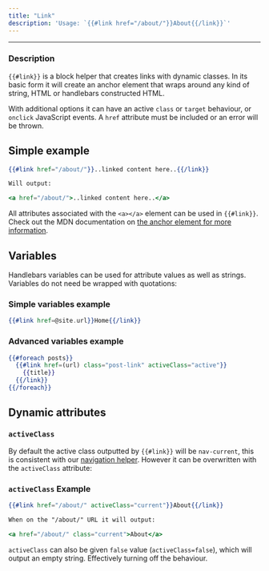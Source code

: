 ```yaml
---
title: "Link"
description: 'Usage: `{{#link href="/about/"}}About{{/link}}`'
---
```


***

### Description

`{{#link}}` is a block helper that creates links with dynamic classes. In its basic form it will create an anchor element that wraps around any kind of string, HTML or handlebars constructed HTML.

With additional options it can have an active `class` or `target` behaviour, or `onclick` JavaScript events. A `href` attribute must be included or an error will be thrown.

## Simple example

```handlebars
{{#link href="/about/"}}..linked content here..{{/link}}

Will output:

<a href="/about/">..linked content here..</a>
```

All attributes associated with the `<a></a>` element can be used in `{{#link}}`. Check out the MDN documentation on [the anchor element for more information](https://developer.mozilla.org/en-US/docs/Web/HTML/Element/a).

## Variables

Handlebars variables can be used for attribute values as well as strings. Variables do not need be wrapped with quotations:

### Simple variables example

```handlebars
{{#link href=@site.url}}Home{{/link}}
```

### Advanced variables example

```handlebars
{{#foreach posts}}
  {{#link href=(url) class="post-link" activeClass="active"}}
    {{title}}
  {{/link}}
{{/foreach}}
```

## Dynamic attributes

### `activeClass`

By default the active class outputted by `{{#link}}` will be `nav-current`, this is consistent with our [navigation helper](/docs/themes/helpers/navigation/). However it can be overwritten with the `activeClass` attribute:

### `activeClass` Example

```handlebars
{{#link href="/about/" activeClass="current"}}About{{/link}}

When on the "/about/" URL it will output:

<a href="/about/" class="current">About</a>
```

`activeClass` can also be given `false` value (`activeClass=false`), which will output an empty string. Effectively turning off the behaviour.